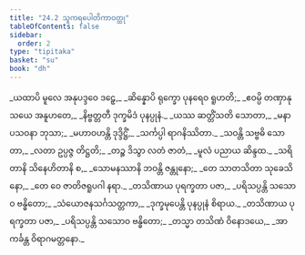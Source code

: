 ```yaml
---
title: "24.2 သူကရပေါတိကာဝတ္ထု"
tableOfContents: false
sidebar:
  order: 2
type: "tipitaka"
basket: "su"
book: "dh"
---
```



<DynamicBreadcrumb />

<Division number="338" book="dh" e="ch" v="18" p="62">

<Paragraph number="364" type="verses" book="dh">
_ယထာပိ မူလေ အနုပဒ္ဒဝေ ဒဠှေ,_  
_ဆိန္နောပိ ရုက္ခော ပုနရေဝ ရူဟတိ;_  
_ဧဝမ္ပိ တဏှာနုသယေ အနူဟတေ,_  
_နိဗ္ဗတ္တတီ ဒုက္ခမိဒံ ပုနပ္ပုနံ._  

</Paragraph>

</Division>
<Division number="339" book="dh" e="ch" v="18" p="62">

<Paragraph number="365" type="verses" book="dh">
_ယဿ ဆတ္တိံသတိ သောတာ,_  
_မနာပသဝနာ ဘုသာ;_  
_မဟာဝဟန္တိ ဒုဒ္ဒိဋ္ဌိံ,_  
_သင်္ကပ္ပါ ရာဂနိဿိတာ._  

</Paragraph>

</Division>
<Division number="340" book="dh" e="ch" v="18" p="62">

<Paragraph number="366" type="verses" book="dh">
_သဝန္တိ သဗ္ဗဓိ သောတာ,_  
_လတာ ဥပ္ပဇ္ဇ တိဋ္ဌတိ;_  
_တဉ္စ ဒိသွာ လတံ ဇာတံ,_  
_မူလံ ပညာယ ဆိန္ဒထ._  

</Paragraph>

</Division>
<Division number="341" book="dh" e="ch" v="18" p="62">

<Paragraph number="367" type="verses" book="dh">
_သရိတာနိ သိနေဟိတာနိ စ,_  
_သောမနဿာနိ ဘဝန္တိ ဇန္တုနော;_  
_တေ သာတသိတာ သုခေသိနော,_  
_တေ ဝေ ဇာတိဇရူပဂါ နရာ._  

</Paragraph>

</Division>
<Division number="342" book="dh" e="ch" v="18" p="62">

<Paragraph number="368" type="verses" book="dh">
_တသိဏာယ ပုရက္ခတာ ပဇာ,_  
_ပရိသပ္ပန္တိ သသောဝ ဗန္ဓိတော;_  
_သံယောဇနသင်္ဂသတ္တကာ,_  
_ဒုက္ခမုပေန္တိ ပုနပ္ပုနံ စိရာယ._  

</Paragraph>

</Division>
<Division number="343" book="dh" e="ch" v="18" p="62">

<Paragraph number="369" type="verses" book="dh">
_တသိဏာယ ပုရက္ခတာ ပဇာ,_  
_ပရိသပ္ပန္တိ သသောဝ ဗန္ဓိတော;_  
_တသ္မာ တသိဏံ ဝိနောဒယေ,_  
_အာကင်္ခန္တ ဝိရာဂမတ္တနော._
</Paragraph>
</Division>